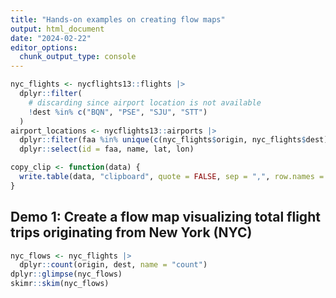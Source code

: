 ```yaml
---
title: "Hands-on examples on creating flow maps"
output: html_document
date: "2024-02-22"
editor_options: 
  chunk_output_type: console
---
```


```r
nyc_flights <- nycflights13::flights |>
  dplyr::filter(
    # discarding since airport location is not available
    !dest %in% c("BQN", "PSE", "SJU", "STT")
  )
airport_locations <- nycflights13::airports |>
  dplyr::filter(faa %in% unique(c(nyc_flights$origin, nyc_flights$dest))) |>
  dplyr::select(id = faa, name, lat, lon)

copy_clip <- function(data) {
  write.table(data, "clipboard", quote = FALSE, sep = ",", row.names = FALSE)
}
```

## Demo 1: Create a flow map visualizing total flight trips originating from New York (NYC)

```r
nyc_flows <- nyc_flights |>
  dplyr::count(origin, dest, name = "count")
dplyr::glimpse(nyc_flows)
skimr::skim(nyc_flows)
```
